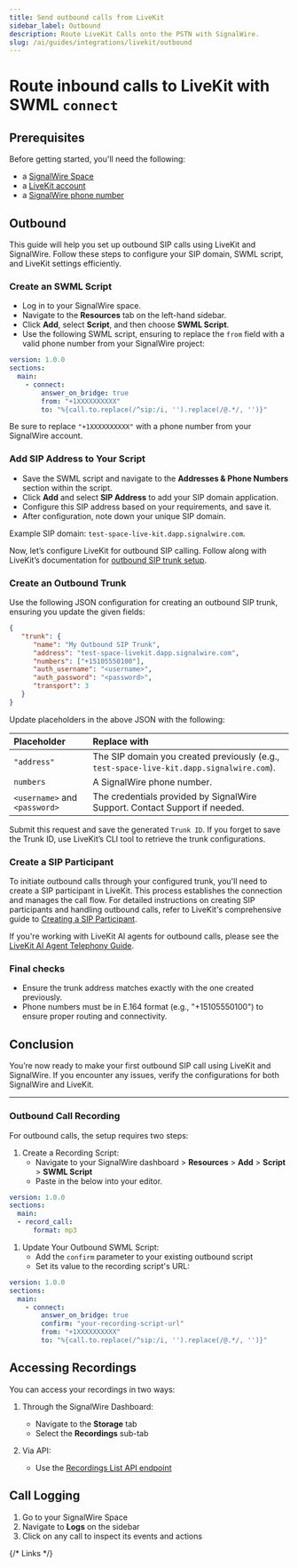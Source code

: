 ```yaml
---
title: Send outbound calls from LiveKit
sidebar_label: Outbound
description: Route LiveKit Calls onto the PSTN with SignalWire.
slug: /ai/guides/integrations/livekit/outbound
---
```


# Route inbound calls to LiveKit with SWML `connect`

## Prerequisites

Before getting started, you'll need the following:

  - a [SignalWire Space][signup]
  - a [LiveKit account][livekit]
  - a [SignalWire phone number][buy-phone]

## Outbound

This guide will help you set up outbound SIP calls using LiveKit and SignalWire.
Follow these steps to configure your SIP domain, SWML script, and LiveKit settings efficiently.

<Steps>

### Create an SWML Script

  - Log in to your SignalWire space.
  - Navigate to the **Resources** tab on the left-hand sidebar.
  - Click **Add**, select **Script**, and then choose **SWML Script**.
  - Use the following SWML script, ensuring to replace the `from` field with a valid phone number from your SignalWire project:

```yaml
version: 1.0.0
sections:
  main:
    - connect:
        answer_on_bridge: true
        from: "+1XXXXXXXXXX"
        to: "%{call.to.replace(/^sip:/i, '').replace(/@.*/, '')}"
```

Be sure to replace `"+1XXXXXXXXXX"` with a phone number from your SignalWire account.

### Add SIP Address to Your Script

  - Save the SWML script and navigate to the **Addresses & Phone Numbers** section within the script.
  - Click **Add** and select **SIP Address** to add your SIP domain application.
  - Configure this SIP address based on your requirements, and save it.
  - After configuration, note down your unique SIP domain.

   Example SIP domain: `test-space-live-kit.dapp.signalwire.com`.

</Steps>

Now, let’s configure LiveKit for outbound SIP calling. 
Follow along with LiveKit’s documentation for [outbound SIP trunk setup](https://docs.livekit.io/sip/trunk-outbound/).

<Steps>

### Create an Outbound Trunk

Use the following JSON configuration for creating an outbound SIP trunk, ensuring you update the given fields:

```json
{
   "trunk": {
      "name": "My Outbound SIP Trunk",
      "address": "test-space-livekit.dapp.signalwire.com",
      "numbers": ["+15105550100"],
      "auth_username": "<username>",
      "auth_password": "<password>",
      "transport": 3
   }
}
```

Update placeholders in the above JSON with the following:

| Placeholder | Replace with |
| :---------- | :----------- |
| `"address"` | The SIP domain you created previously (e.g., `test-space-live-kit.dapp.signalwire.com`). |
| `numbers`   | A SignalWire phone number.                                                               |
| `<username>` and `<password>` | The credentials provided by SignalWire Support. Contact Support if needed. |

Submit this request and save the generated `Trunk ID`. 
If you forget to save the Trunk ID, use LiveKit’s CLI tool to retrieve the trunk configurations.

### Create a SIP Participant

To initiate outbound calls through your configured trunk, you'll need to create a SIP participant in LiveKit. 
This process establishes the connection and manages the call flow. 
For detailed instructions on creating SIP participants and handling outbound calls, 
refer to LiveKit's comprehensive guide to
[Creating a SIP Participant](https://docs.livekit.io/sip/outbound-calls/#creating-a-sip-participant).

If you're working with LiveKit AI agents for outbound calls, please see
the [LiveKit AI Agent Telephony Guide](https://docs.livekit.io/agents/start/telephony/).

### Final checks
- Ensure the trunk address matches exactly with the one created previously.
- Phone numbers must be in E.164 format (e.g., "+15105550100") to ensure proper routing and connectivity.

</Steps>

## Conclusion

You’re now ready to make your first outbound SIP call using LiveKit and SignalWire. 
If you encounter any issues, verify the configurations for both SignalWire and LiveKit.

---

### Outbound Call Recording

For outbound calls, the setup requires two steps:

1. Create a Recording Script:
    - Navigate to your SignalWire dashboard > **Resources** > **Add** > **Script** > **SWML Script**
    - Paste in the below into your editor.
```yaml
version: 1.0.0
sections:
  main:
  - record_call:
      format: mp3
```
1. Update Your Outbound SWML Script:
    - Add the `confirm` parameter to your existing outbound script
    - Set its value to the recording script's URL:
```yaml
version: 1.0.0
sections:
  main:
    - connect:
        answer_on_bridge: true
        confirm: "your-recording-script-url"
        from: "+1XXXXXXXXXX"
        to: "%{call.to.replace(/^sip:/i, '').replace(/@.*/, '')}"
```

## Accessing Recordings

You can access your recordings in two ways:
1. Through the SignalWire Dashboard:
    - Navigate to the **Storage** tab
    - Select the **Recordings** sub-tab

2. Via API:
    - Use the [Recordings List API endpoint](/rest/signalwire-rest/endpoints/space/recordings-list)

## Call Logging
1. Go to your SignalWire Space
2. Navigate to **Logs** on the sidebar
3. Click on any call to inspect its events and actions

{/* Links */}

[signup]: https://signalwire.com/signup "Sign up for a SignalWire Space."
[livekit]: https://cloud.livekit.io/login "Sign up for a LiveKit account."
[buy-phone]: /platform/phone-numbers/getting-started/buying-a-phone-number/ "Buy a phone number in the SignalWire dashboard."
